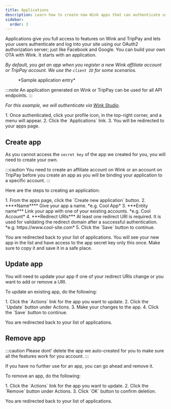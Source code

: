 ```yaml
---
title: Applications
description: Learn how to create new Wink apps that can authenticate users on your own site.
sidebar:
  order: 3
---
```



Applications give you full access to features on Wink and TripPay and lets your users authenticate and log into your site using our OAuth2 authorization server; just like Facebook and Google. 
You can build your own OTA with Wink. It starts with an application.

*By default, you get an app when you register a new Wink affiliate account or TripPay account. We use the `client ID` for some scenarios.*

<figure>
<CloudinaryImage 
      width="350"
      height="215"
      resize="scale"
      quality="best"
      alt="Sample application"
      src="academy/application" 
      errorImage="noimage_opaque_nyrtl0.png"
    />
    <figcaption>*Sample application entry*</figcaption>
</figure>

:::note
An application generated on Wink or TripPay can be used for all API endpoints.
:::

*For this example, we will authenticate via [Wink Studio](https://studio.wink.travel).*

<Steps>
1. Once authenticated, click your profile icon, in the top-right corner, and a menu will appear.
2. Click the `Applications` link.
3. You will be redirected to your apps page.
</Steps>

## Create app

As you cannot access the `secret key` of the app we created for you, you will need to create your own.

:::caution
You need to create an affiliate account on Wink or an account on TripPay before you create an app as you will be binding your application to a specific account.
:::

Here are the steps to creating an application:

<Steps>
1. From the apps page, click the `Create new application` button.
2. ****Name**** Give your app a name. *e.g. Cool App*
3. ***Entity name*** Link your app with one of your existing accounts. *e.g. Cool Account*
4. ***Redirect URIs*** At least one redirect URI is required. It is used for validating the redirect domain after a successful authentication. *e.g. https://www.cool-site.com*
5. Click the `Save` button to continue.
</Steps>

You are redirected back to your list of applications. You will see your new app in the list and have access to the app secret key only this once. Make sure to copy it and save it in a safe place.

## Update app

You will need to update your app if one of your redirect URIs change or you want to add or remove a URI.

To update an existing app, do the following:

<Steps>
1. Click the `Actions` link for the app you want to update.
2. Click the `Update` button under Actions.
3. Make your changes to the app.
4. Click the `Save` button to continue.
</Steps>

You are redirected back to your list of applications.

## Remove app

:::caution
Please dont' delete the app we auto-created for you to make sure all the features work for you account.
:::

If you have no further use for an app, you can go ahead and remove it.

To remove an app, do the following:

<Steps>
1. Click the `Actions` link for the app you want to update.
2. Click the `Remove` button under Actions.
3. Click `OK` button to confirm deletion.
</Steps>

You are redirected back to your list of applications.